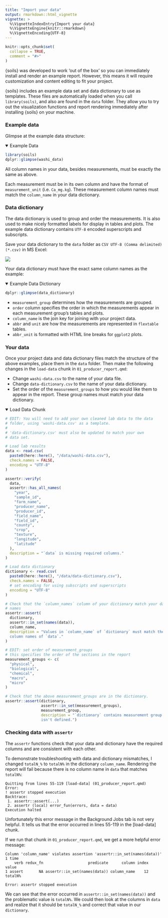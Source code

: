 ```yaml
---
title: "Import your data"
output: rmarkdown::html_vignette
vignette: >
  %\VignetteIndexEntry{Import your data}
  %\VignetteEngine{knitr::rmarkdown}
  %\VignetteEncoding{UTF-8}
---
```


```r
knitr::opts_chunk$set(
  collapse = TRUE,
  comment = "#>"
)
```

{soils} was developed to work 'out of the box' so you can immediately install and render an example report. However, this means it will require customization and content editing to fit your project.

{soils} includes an example data set and data dictionary to use as templates. These files are automatically loaded when you call `library(soils)`, and also are found in the `data` folder. They allow you to try out the visualization functions and report rendering immediately after installing {soils} on your machine.

### Example data

Glimpse at the example data structure:

<details open>

<summary>Example Data</summary>

```r
library(soils)
dplyr::glimpse(washi_data)
```

</details>

All column names in your data, besides measurements, must be exactly the same as above.

Each measurement must be in its own column and have the format of `measurement_unit` (i.e. `Ca_mg.kg`). These measurement column names must match the `column_name` in your data dictionary.

### Data dictionary

The data dictionary is used to group and order the measurements. It is also used to make nicely formatted labels for display in tables and plots. The example data dictionary contains `UTF-8` encoded superscripts and subscripts.

Save your data dictionary to the `data` folder as `CSV UTF-8 (Comma delimited) (*.csv)` in MS Excel:

![](../man/figures/utf-8.png){fig-alt="Data dictionary is saved as CSV UTF-8 (Comma delimited) (*.csv) in MS Excel."}

Your data dictionary must have the exact same column names as the example:

<details open>

<summary>Example Data Dictionary</summary>

```r
dplyr::glimpse(data_dictionary)
```

</details>

-   `measurement_group` determines how the measurements are grouped.
-   `order` column specifies the order in which the measurements appear in each measurement group's tables and plots.
-   `column_name` is the join key for joining with your project data.
-   `abbr` and `unit` are how the measurements are represented in `flextable` tables.
-   `abbr_unit` is formatted with HTML line breaks for `ggplot2` plots.

### Your data

Once your project data and data dictionary files match the structure of the above examples, place them in the `data` folder. Then make the following changes in the `load-data` chunk in `01_producer_report.qmd`:

-   Change `washi-data.csv` to the name of your data file.
-   Change `data-dictionary.csv` to the name of your data dictionary.
-   Set the order of the `measurement_groups` to how you would like them to appear in the report. These group names must match your data dictionary.

<details open>

<summary>Load Data Chunk</summary>

```r
# EDIT: You will need to add your own cleaned lab data to the data
# folder, using 'washi-data.csv' as a template.
#
# 'data-dictionary.csv' must also be updated to match your own
# data set.

# Load lab results
data <- read.csv(
  paste0(here::here(), "/data/washi-data.csv"),
  check.names = FALSE,
  encoding = "UTF-8"
)

assertr::verify(
  data,
  assertr::has_all_names(
    "year",
    "sample_id",
    "farm_name",
    "producer_name",
    "producer_id",
    "field_name",
    "field_id",
    "county",
    "crop",
    "texture",
    "longitude",
    "latitude"
  ),
  description = "`data` is missing required columns."
)

# Load data dictionary
dictionary <- read.csv(
  paste0(here::here(), "/data/data-dictionary.csv"),
  check.names = FALSE,
  # set encoding for using subscripts and superscripts
  encoding = "UTF-8"
)

# Check that the `column_names` column of your dictionary match your data column
# names
assertr::assert(
  dictionary,
  assertr::in_set(names(data)),
  column_name,
  description = "Values in `column_name` of `dictionary` must match the\\
  column names of `data`."
)

# EDIT: set order of measurement_groups
# this specifies the order of the sections in the report
measurement_groups <- c(
  "physical",
  "biological",
  "chemical",
  "macro",
  "micro"
)

# Check that the above measurement_groups are in the dictionary.
assertr::assert(dictionary, 
                assertr::in_set(measurement_groups),
                measurement_group,
                description = "`dictionary` contains measurement group that\\
                isn't defined.")
```

</details>

### Checking data with `assertr`

The `assertr` functions check that your data and dictionary have the required columns and are consistent with each other.

To demonstrate troubleshooting with data and dictionary mismatches, I changed `totalN_%` to `totalN%` in the dictionary `column_name`. Rendering the report will fail because there is no column name in `data` that matches `totalN%`:

```         
Quitting from lines 55-119 [load-data] (01_producer_report.qmd)
Error:
! assertr stopped execution
Backtrace:
 1. assertr::assert(...)
 2. assertr (local) error_fun(errors, data = data)
Execution halted
```

Unfortunately this error message in the Background Jobs tab is not very helpful. It tells us that the error occurred in lines 55-119 in the [load-data] chunk.

If we run that chunk in `01_producer_report.qmd`, we get a more helpful error message:

```         
Column 'column_name' violates assertion 'assertr::in_set(names(data))' 1 time
    verb redux_fn                    predicate      column index   value
1 assert       NA assertr::in_set(names(data)) column_name    12 totalN%

Error: assertr stopped execution
```

We can see that the error occurred in `assertr::in_set(names(data))` and the problematic value is `totalN%`. We could then look at the columns in `data` and realize that it should be `totalN_%` and correct that value in our `dictionary`.
